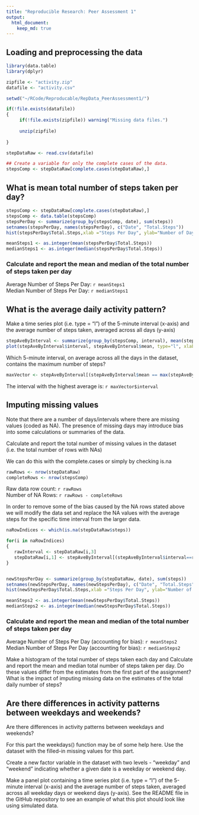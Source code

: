 ```yaml
---
title: "Reproducible Research: Peer Assessment 1"
output: 
  html_document:
    keep_md: true
---
```



## Loading and preprocessing the data

```r
library(data.table)
library(dplyr)

zipfile <- "activity.zip"
datafile <- "activity.csv"

setwd("~/RCode/Reproducable/RepData_PeerAssessment1/")

if(!file.exists(datafile))
{
     if(!file.exists(zipfile)) warning("Missing data files.")
     
     unzip(zipfile)
          
}

stepDataRaw <- read.csv(datafile)

## Create a variable for only the complete cases of the data.
stepsComp <- stepDataRaw[complete.cases(stepDataRaw),]

```

## What is mean total number of steps taken per day?

```r
stepsComp <- stepDataRaw[complete.cases(stepDataRaw),]
stepsComp <- data.table(stepsComp)
stepsPerDay <- summarize(group_by(stepsComp, date), sum(steps))
setnames(stepsPerDay, names(stepsPerDay), c("Date", "Total.Steps"))
hist(stepsPerDay$Total.Steps,xlab ="Steps Per Day", ylab="Number of Days")

meanSteps1 <- as.integer(mean(stepsPerDay$Total.Steps))
medianSteps1 <- as.integer(median(stepsPerDay$Total.Steps))
```

### Calculate and report the mean and median of the total number of steps taken per day
Average Number of Steps Per Day: `r meanSteps1`  
Median Number of Steps Per Day: `r medianSteps1`

## What is the average daily activity pattern?
Make a time series plot (i.e. type = "l") of the 5-minute interval (x-axis) and the average number of steps taken, averaged across all days (y-axis)

```r
stepAveByInterval <- summarize(group_by(stepsComp, interval), mean(steps))
plot(stepAveByInterval$interval, stepAveByInterval$mean, type="l", xlab="Time Interval", ylab="Average Steps", main ="Average Steps Per Time Interval")

```

Which 5-minute interval, on average across all the days in the dataset, contains the maximum number of steps?
```r
maxVector <- stepAveByInterval[(stepAveByInterval$mean == max(stepAveByInterval$mean)),]
```

The interval with the highest average is: `r maxVector$interval`


## Imputing missing values
Note that there are a number of days/intervals where there are missing values (coded as NA). The presence of missing days may introduce bias into some calculations or summaries of the data.

Calculate and report the total number of missing values in the dataset (i.e. the total number of rows with NAs)

We can do this with the complete.cases or simply by checking is.na
```r
rawRows <- nrow(stepDataRaw)
completeRows <- nrow(stepsComp)

```

Raw data row count:  `r rawRows`  
Number of NA Rows: `r rawRows - completeRows`

In order to remove some of the bias caused by the NA rows stated above we will modify the data set and replace the NA values with the average steps for the specific time interval from the larger data.

```r
naRowIndices <- which(is.na(stepDataRaw$steps))

for(i in naRowIndices)
{
   rawInterval <- stepDataRaw[i,3]
   stepDataRaw[i,1] <- stepAveByInterval[(stepAveByInterval$interval==rawInterval),2]
}


newStepsPerDay <- summarize(group_by(stepDataRaw, date), sum(steps))
setnames(newStepsPerDay, names(newStepsPerDay), c("Date", "Total.Steps"))
hist(newStepsPerDay$Total.Steps,xlab ="Steps Per Day", ylab="Number of Days")

meanSteps2 <- as.integer(mean(newStepsPerDay$Total.Steps))
medianSteps2 <- as.integer(median(newStepsPerDay$Total.Steps))
```

### Calculate and report the mean and median of the total number of steps taken per day
Average Number of Steps Per Day (accounting for bias): `r meanSteps2`  
Median Number of Steps Per Day (accounting for bias): `r medianSteps2`


Make a histogram of the total number of steps taken each day and Calculate and report the mean and median total number of steps taken per day. Do these values differ from the estimates from the first part of the assignment? What is the impact of imputing missing data on the estimates of the total daily number of steps?



## Are there differences in activity patterns between weekdays and weekends?
Are there differences in activity patterns between weekdays and weekends?

For this part the weekdays() function may be of some help here. Use the dataset with the filled-in missing values for this part.

Create a new factor variable in the dataset with two levels - "weekday" and "weekend" indicating whether a given date is a weekday or weekend day.

Make a panel plot containing a time series plot (i.e. type = "l") of the 5-minute interval (x-axis) and the average number of steps taken, averaged across all weekday days or weekend days (y-axis). See the README file in the GitHub repository to see an example of what this plot should look like using simulated data.
